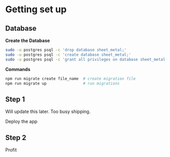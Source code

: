 # Getting set up

## Database

**Create the Database**

```sh
sudo -u postgres psql -c 'drop database sheet_metal;'
sudo -u postgres psql -c 'create database sheet_metal;'
sudo -u postgres psql -c 'grant all privileges on database sheet_metal to postgres;'
```

**Commands**

```sh
npm run migrate create file_name  # create migration file
npm run migrate up                # run migrations
```

## Step 1

Will update this later. Too busy shipping.

Deploy the app

## Step 2

Profit
